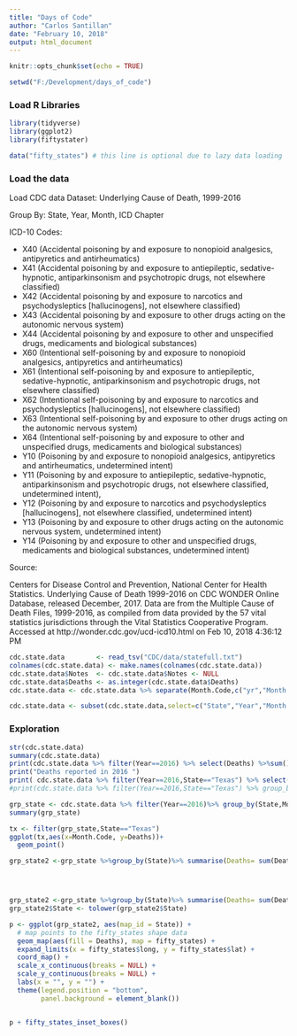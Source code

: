 ```yaml
---
title: "Days of Code"
author: "Carlos Santillan"
date: "February 10, 2018"
output: html_document
---
```


  
```r
knitr::opts_chunk$set(echo = TRUE)

setwd("F:/Development/days_of_code")
```

### Load R Libraries


```r

library(tidyverse)
library(ggplot2)
library(fiftystater)

data("fifty_states") # this line is optional due to lazy data loading
```

### Load the data
Load CDC data 
Dataset: Underlying Cause of Death, 1999-2016

Group By: State, Year, Month, ICD Chapter

ICD-10 Codes: 

* X40 (Accidental poisoning by and exposure to nonopioid analgesics, antipyretics and antirheumatics)
* X41 (Accidental poisoning by and exposure to antiepileptic, sedative-hypnotic, antiparkinsonism and psychotropic drugs, not elsewhere classified)
* X42 (Accidental poisoning by and exposure to narcotics and psychodysleptics [hallucinogens], not elsewhere classified)
* X43 (Accidental poisoning by and exposure to other drugs acting on the autonomic nervous system)
* X44 (Accidental poisoning by and exposure to other and unspecified drugs, medicaments and biological substances) 
* X60 (Intentional self-poisoning by and exposure to nonopioid analgesics, antipyretics and antirheumatics)
* X61 (Intentional self-poisoning by and exposure to antiepileptic, sedative-hypnotic, antiparkinsonism and psychotropic drugs, not elsewhere classified)
* X62 (Intentional self-poisoning by and exposure to narcotics and psychodysleptics [hallucinogens], not elsewhere classified)
* X63 (Intentional self-poisoning by and exposure to other drugs acting on the autonomic nervous system) 
* X64 (Intentional self-poisoning by and exposure to other and unspecified drugs, medicaments and biological substances) 
* Y10 (Poisoning by and exposure to nonopioid analgesics, antipyretics and antirheumatics, undetermined intent) 
* Y11 (Poisoning by and exposure to antiepileptic, sedative-hypnotic, antiparkinsonism and psychotropic drugs, not elsewhere classified, undetermined intent), 
* Y12 (Poisoning by and exposure to narcotics and psychodysleptics [hallucinogens], not elsewhere classified, undetermined intent)
* Y13 (Poisoning by and exposure to other drugs acting on the autonomic nervous system, undetermined intent)
* Y14 (Poisoning by and exposure to other and unspecified drugs, medicaments and biological substances, undetermined intent)

Source: 

Centers for Disease Control and Prevention, National Center for Health Statistics. Underlying Cause of Death 1999-2016 on CDC WONDER Online Database, released December, 2017. Data are from the Multiple Cause of Death Files, 1999-2016, as 
 compiled from data provided by the 57 vital statistics jurisdictions through the Vital Statistics Cooperative Program. Accessed at http://wonder.cdc.gov/ucd-icd10.html on Feb 10, 2018 4:36:12 PM 


```r

cdc.state.data        <- read_tsv("CDC/data/statefull.txt")
colnames(cdc.state.data) <- make.names(colnames(cdc.state.data))
cdc.state.data$Notes  <- cdc.state.data$Notes <- NULL
cdc.state.data$Deaths <- as.integer(cdc.state.data$Deaths)
cdc.state.data <- cdc.state.data %>% separate(Month.Code,c("yr","Month.Code"))

cdc.state.data <- subset(cdc.state.data,select=c("State","Year","Month.Code","Deaths"))


```

### Exploration 

```r
str(cdc.state.data)
summary(cdc.state.data)
print(cdc.state.data %>% filter(Year==2016) %>% select(Deaths) %>%sum())
print("Deaths reported in 2016 ")
print( cdc.state.data %>% filter(Year==2016,State=="Texas") %>% select(Deaths) %>%sum())
#print(cdc.state.data %>% filter(Year==2016,State=="Texas") %>% group_by(Month.Code)  %>% select(Deaths)) %>%sum()
```



```r
grp_state <- cdc.state.data %>% filter(Year==2016)%>% group_by(State,Month.Code)%>% select(Deaths)
summary(grp_state)

```



```r
tx <- filter(grp_state,State=="Texas")
ggplot(tx,aes(x=Month.Code, y=Deaths))+
  geom_point()

grp_state2 <-grp_state %>%group_by(State)%>% summarise(Deaths= sum(Deaths))





```


```r

grp_state2 <-grp_state %>%group_by(State)%>% summarise(Deaths= sum(Deaths))
grp_state2$State <- tolower(grp_state2$State)

p <- ggplot(grp_state2, aes(map_id = State)) + 
  # map points to the fifty_states shape data
  geom_map(aes(fill = Deaths), map = fifty_states) + 
  expand_limits(x = fifty_states$long, y = fifty_states$lat) +
  coord_map() +
  scale_x_continuous(breaks = NULL) + 
  scale_y_continuous(breaks = NULL) +
  labs(x = "", y = "") +
  theme(legend.position = "bottom", 
        panel.background = element_blank())


p + fifty_states_inset_boxes() 

```


